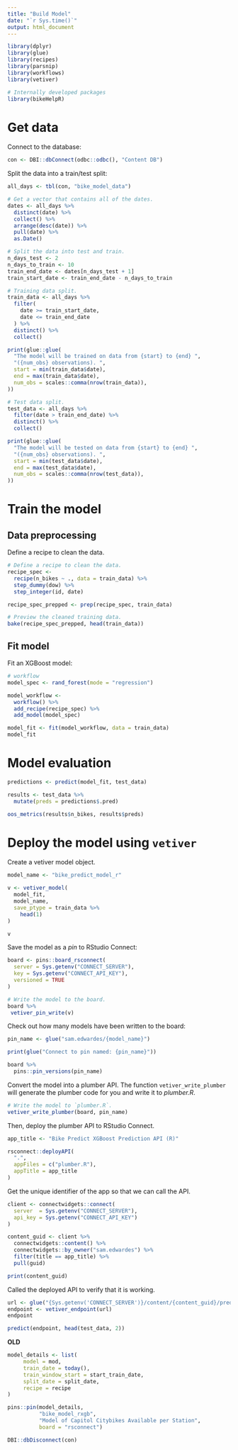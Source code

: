 ```yaml
---
title: "Build Model"
date: "`r Sys.time()`"
output: html_document
---
```


```r
library(dplyr)
library(glue)
library(recipes)
library(parsnip)
library(workflows)
library(vetiver)

# Internally developed packages
library(bikeHelpR)
```

# Get data

Connect to the database:

```r
con <- DBI::dbConnect(odbc::odbc(), "Content DB")
```

Split the data into a train/test split:

```r
all_days <- tbl(con, "bike_model_data")

# Get a vector that contains all of the dates.
dates <- all_days %>%
  distinct(date) %>%
  collect() %>%
  arrange(desc(date)) %>%
  pull(date) %>%
  as.Date()

# Split the data into test and train.
n_days_test <- 2
n_days_to_train <- 10
train_end_date <- dates[n_days_test + 1]
train_start_date <- train_end_date - n_days_to_train

# Training data split.
train_data <- all_days %>%
  filter(
    date >= train_start_date,
    date <= train_end_date
  ) %>%
  distinct() %>%
  collect()

print(glue::glue(
  "The model will be trained on data from {start} to {end} ",
  "({num_obs} observations). ",
  start = min(train_data$date),
  end = max(train_data$date),
  num_obs = scales::comma(nrow(train_data)),
))

# Test data split.
test_data <- all_days %>%
  filter(date > train_end_date) %>%
  distinct() %>%
  collect()

print(glue::glue(
  "The model will be tested on data from {start} to {end} ",
  "({num_obs} observations). ",
  start = min(test_data$date),
  end = max(test_data$date),
  num_obs = scales::comma(nrow(test_data)),
))
```

# Train the model

## Data preprocessing

Define a recipe to clean the data.

```r
# Define a recipe to clean the data.
recipe_spec <- 
  recipe(n_bikes ~ ., data = train_data) %>% 
  step_dummy(dow) %>%
  step_integer(id, date)

recipe_spec_prepped <- prep(recipe_spec, train_data)

# Preview the cleaned training data.
bake(recipe_spec_prepped, head(train_data))
```

## Fit model

Fit an XGBoost model:

```r
# workflow
model_spec <- rand_forest(mode = "regression")

model_workflow <- 
  workflow() %>%
  add_recipe(recipe_spec) %>%
  add_model(model_spec)

model_fit <- fit(model_workflow, data = train_data)
model_fit
```

# Model evaluation

```r
predictions <- predict(model_fit, test_data)

results <- test_data %>%
  mutate(preds = predictions$.pred)

oos_metrics(results$n_bikes, results$preds)
```

# Deploy the model using `vetiver`

Create a vetiver model object.

```r
model_name <- "bike_predict_model_r"

v <- vetiver_model(
  model_fit, 
  model_name, 
  save_ptype = train_data %>%
    head(1)
)

v
```

Save the model as a *pin* to RStudio Connect:

```r
board <- pins::board_rsconnect(
  server = Sys.getenv("CONNECT_SERVER"),
  key = Sys.getenv("CONNECT_API_KEY"),
  versioned = TRUE
)

# Write the model to the board.
board %>%
 vetiver_pin_write(v)
```

Check out how many models have been written to the board:

```r
pin_name <- glue("sam.edwardes/{model_name}")

print(glue("Connect to pin named: {pin_name}"))

board %>% 
  pins::pin_versions(pin_name)
```

Convert the model into a plumber API. The function `vetiver_write_plumber` will generate the plumber code for you and write it to *plumber.R*.

```r
# Write the model to `plumber.R`.
vetiver_write_plumber(board, pin_name)
```

Then, deploy the plumber API to RStudio Connect.

```r
app_title <- "Bike Predict XGBoost Prediction API (R)"

rsconnect::deployAPI(
  ".",
  appFiles = c("plumber.R"),
  appTitle = app_title
)
```

Get the unique identifier of the app so that we can call the API.

```r
client <- connectwidgets::connect(
  server  = Sys.getenv("CONNECT_SERVER"),
  api_key = Sys.getenv("CONNECT_API_KEY")
)

content_guid <- client %>%
  connectwidgets::content() %>%
  connectwidgets::by_owner("sam.edwardes") %>%
  filter(title == app_title) %>%
  pull(guid)

print(content_guid)
```

Called the deployed API to verify that it is working.

```r
url <- glue("{Sys.getenv('CONNECT_SERVER')}/content/{content_guid}/predict")
endpoint <- vetiver_endpoint(url)
endpoint
```

```r
predict(endpoint, head(test_data, 2))
```

**OLD**

```r
model_details <- list(
     model = mod,
     train_date = today(),
     train_window_start = start_train_date,
     split_date = split_date, 
     recipe = recipe
)

pins::pin(model_details, 
          "bike_model_rxgb", 
          "Model of Capitol Citybikes Available per Station", 
          board = "rsconnect")
```

```r
DBI::dbDisconnect(con)
```
